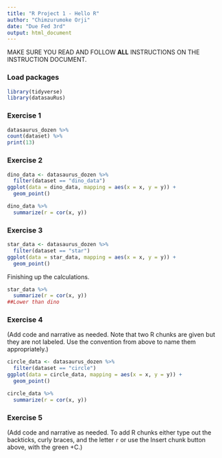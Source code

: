 ```yaml
---
title: "R Project 1 - Hello R"
author: "Chimzurumoke Orji"
date: "Due Fed 3rd"
output: html_document
---
```


MAKE SURE YOU READ AND FOLLOW **ALL** INSTRUCTIONS ON THE INSTRUCTION DOCUMENT. 

### Load packages

```r
library(tidyverse) 
library(datasauRus)
```


### Exercise 1
```r
datasaurus_dozen %>%
count(dataset) %>%
print(13)

```
### Exercise 2

```r
dino_data <- datasaurus_dozen %>%
  filter(dataset == "dino_data")
ggplot(data = dino_data, mapping = aes(x = x, y = y)) +
  geom_point()
```


```r
dino_data %>%
  summarize(r = cor(x, y))
```

### Exercise 3





```r
star_data <- datasaurus_dozen %>%
  filter(dataset == "star")
ggplot(data = star_data, mapping = aes(x = x, y = y)) +
  geom_point()

```

Finishing up the calculations.
 
```r

star_data %>%
  summarize(r = cor(x, y))
##Lower than dino

```

### Exercise 4

(Add code and narrative as needed. Note that two R chunks are given but they are not labeled. Use the convention from above to name them appropriately.)

```r

circle_data <- datasaurus_dozen %>%
  filter(dataset == "circle")
ggplot(data = circle_data, mapping = aes(x = x, y = y)) +
  geom_point()

```

```r

circle_data %>%
  summarize(r = cor(x, y))

```

### Exercise 5

(Add code and narrative as needed. To add R chunks either type out the backticks, curly braces, and the letter `r` or use the Insert chunk button above, with the green +C.)
